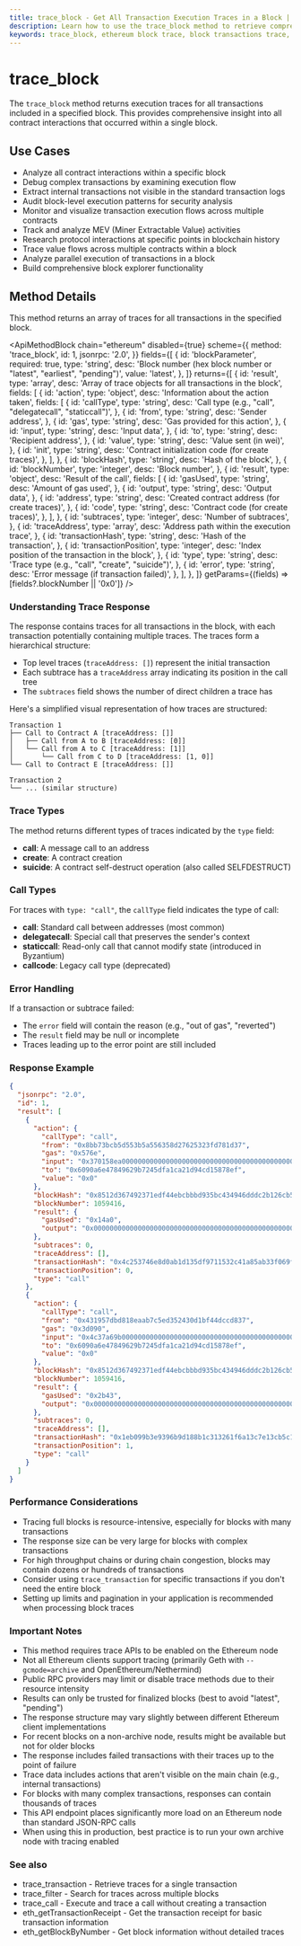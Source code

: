 ```yaml
---
title: trace_block - Get All Transaction Execution Traces in a Block | Ethereum API Methods
description: Learn how to use the trace_block method to retrieve comprehensive execution traces for all transactions in a specified Ethereum block, providing detailed insight into smart contract interactions.
keywords: trace_block, ethereum block trace, block transactions trace, blockchain trace analysis, smart contract interaction, internal transaction, trace api ethereum, block execution trace, transaction execution flow, blockchain analysis, evm trace, block trace, trace by block number, block execution analysis, smart contract debugging, transaction debugging, block analysis, transaction flow, block transaction history, ethereum tracing
---
```


# trace_block

The `trace_block` method returns execution traces for all transactions included in a specified block. This provides comprehensive insight into all contract interactions that occurred within a single block.

## Use Cases

- Analyze all contract interactions within a specific block
- Debug complex transactions by examining execution flow
- Extract internal transactions not visible in the standard transaction logs
- Audit block-level execution patterns for security analysis
- Monitor and visualize transaction execution flows across multiple contracts
- Track and analyze MEV (Miner Extractable Value) activities
- Research protocol interactions at specific points in blockchain history
- Trace value flows across multiple contracts within a block
- Analyze parallel execution of transactions in a block
- Build comprehensive block explorer functionality

## Method Details

This method returns an array of traces for all transactions in the specified block.

<ApiMethodBlock
	chain="ethereum"
	disabled={true}
	scheme={{
		method: 'trace_block',
		id: 1,
		jsonrpc: '2.0',
	}}
	fields={[
		{
			id: 'blockParameter',
			required: true,
			type: 'string',
			desc: 'Block number (hex block number or "latest", "earliest", "pending")',
			value: 'latest',
		},
	]}
	returns={[
		{
			id: 'result',
			type: 'array',
			desc: 'Array of trace objects for all transactions in the block',
			fields: [
				{
					id: 'action',
					type: 'object',
					desc: 'Information about the action taken',
					fields: [
						{
							id: 'callType',
							type: 'string',
							desc: 'Call type (e.g., "call", "delegatecall", "staticcall")',
						},
						{
							id: 'from',
							type: 'string',
							desc: 'Sender address',
						},
						{
							id: 'gas',
							type: 'string',
							desc: 'Gas provided for this action',
						},
						{
							id: 'input',
							type: 'string',
							desc: 'Input data',
						},
						{
							id: 'to',
							type: 'string',
							desc: 'Recipient address',
						},
						{
							id: 'value',
							type: 'string',
							desc: 'Value sent (in wei)',
						},
						{
							id: 'init',
							type: 'string',
							desc: 'Contract initialization code (for create traces)',
						},
					],
				},
				{
					id: 'blockHash',
					type: 'string',
					desc: 'Hash of the block',
				},
				{
					id: 'blockNumber',
					type: 'integer',
					desc: 'Block number',
				},
				{
					id: 'result',
					type: 'object',
					desc: 'Result of the call',
					fields: [
						{
							id: 'gasUsed',
							type: 'string',
							desc: 'Amount of gas used',
						},
						{
							id: 'output',
							type: 'string',
							desc: 'Output data',
						},
						{
							id: 'address',
							type: 'string',
							desc: 'Created contract address (for create traces)',
						},
						{
							id: 'code',
							type: 'string',
							desc: 'Contract code (for create traces)',
						},
					],
				},
				{
					id: 'subtraces',
					type: 'integer',
					desc: 'Number of subtraces',
				},
				{
					id: 'traceAddress',
					type: 'array',
					desc: 'Address path within the execution trace',
				},
				{
					id: 'transactionHash',
					type: 'string',
					desc: 'Hash of the transaction',
				},
				{
					id: 'transactionPosition',
					type: 'integer',
					desc: 'Index position of the transaction in the block',
				},
				{
					id: 'type',
					type: 'string',
					desc: 'Trace type (e.g., "call", "create", "suicide")',
				},
				{
					id: 'error',
					type: 'string',
					desc: 'Error message (if transaction failed)',
				},
			],
		},
	]}
	getParams={(fields) => [fields?.blockNumber || '0x0']}
/>

### Understanding Trace Response

The response contains traces for all transactions in the block, with each transaction potentially containing multiple traces. The traces form a hierarchical structure:

- Top level traces (`traceAddress: []`) represent the initial transaction
- Each subtrace has a `traceAddress` array indicating its position in the call tree
- The `subtraces` field shows the number of direct children a trace has

Here's a simplified visual representation of how traces are structured:

```
Transaction 1
├── Call to Contract A [traceAddress: []]
│   ├── Call from A to B [traceAddress: [0]]
│   └── Call from A to C [traceAddress: [1]]
│       └── Call from C to D [traceAddress: [1, 0]]
└── Call to Contract E [traceAddress: []]

Transaction 2
└── ... (similar structure)
```

### Trace Types

The method returns different types of traces indicated by the `type` field:

- **call**: A message call to an address
- **create**: A contract creation
- **suicide**: A contract self-destruct operation (also called SELFDESTRUCT)

### Call Types

For traces with `type: "call"`, the `callType` field indicates the type of call:

- **call**: Standard call between addresses (most common)
- **delegatecall**: Special call that preserves the sender's context
- **staticcall**: Read-only call that cannot modify state (introduced in Byzantium)
- **callcode**: Legacy call type (deprecated)

### Error Handling

If a transaction or subtrace failed:

- The `error` field will contain the reason (e.g., "out of gas", "reverted")
- The `result` field may be null or incomplete
- Traces leading up to the error point are still included

### Response Example

```json
{
  "jsonrpc": "2.0",
  "id": 1,
  "result": [
    {
      "action": {
        "callType": "call",
        "from": "0x8bb73bcb5d553b5a556358d27625323fd781d37",
        "gas": "0x576e",
        "input": "0x370158ea000000000000000000000000000000000000000000000000000000000000000a00000000000000000000000000000000000000000000000000000000000000020000000000000000000000000000000000000000000000000000000000000000000000000000000000000000000000000000000000000000000000000000000",
        "to": "0x6090a6e47849629b7245dfa1ca21d94cd15878ef",
        "value": "0x0"
      },
      "blockHash": "0x8512d367492371edf44ebcbbbd935bc434946dddc2b126cb558df5906012186c",
      "blockNumber": 1059416,
      "result": {
        "gasUsed": "0x14a0",
        "output": "0x0000000000000000000000000000000000000000000000000000000000000001"
      },
      "subtraces": 0,
      "traceAddress": [],
      "transactionHash": "0x4c253746e8d0ab1d135df9711532c41a85ab33f069f1c733ceb0a6bf3e304503",
      "transactionPosition": 0,
      "type": "call"
    },
    {
      "action": {
        "callType": "call",
        "from": "0x431957dbd818eaab7c5ed352430d1bf44dccd837",
        "gas": "0x3d090",
        "input": "0x4c37a69b00000000000000000000000000000000000000000000000000000000000000400000000000000000000000000000000000000000000000000000000000000080000000000000000000000000000000000000000000000000000000000000000100000000000000000000000000000000000000000000000000000000000000010000000000000000000000000000000000000000000000000000000000000001",
        "to": "0x6090a6e47849629b7245dfa1ca21d94cd15878ef",
        "value": "0x0"
      },
      "blockHash": "0x8512d367492371edf44ebcbbbd935bc434946dddc2b126cb558df5906012186c",
      "blockNumber": 1059416,
      "result": {
        "gasUsed": "0x2b43",
        "output": "0x0000000000000000000000000000000000000000000000000000000000000001"
      },
      "subtraces": 0,
      "traceAddress": [],
      "transactionHash": "0x1eb099b3e9396b9d188b1c313261f6a13c7e13cb5c1afd3884847cc2c61289c0",
      "transactionPosition": 1,
      "type": "call"
    }
  ]
}
```

### Performance Considerations

- Tracing full blocks is resource-intensive, especially for blocks with many transactions
- The response size can be very large for blocks with complex transactions
- For high throughput chains or during chain congestion, blocks may contain dozens or hundreds of transactions
- Consider using `trace_transaction` for specific transactions if you don't need the entire block
- Setting up limits and pagination in your application is recommended when processing block traces

### Important Notes

- This method requires trace APIs to be enabled on the Ethereum node
- Not all Ethereum clients support tracing (primarily Geth with `--gcmode=archive` and OpenEthereum/Nethermind)
- Public RPC providers may limit or disable trace methods due to their resource intensity
- Results can only be trusted for finalized blocks (best to avoid "latest", "pending")
- The response structure may vary slightly between different Ethereum client implementations
- For recent blocks on a non-archive node, results might be available but not for older blocks
- The response includes failed transactions with their traces up to the point of failure
- Trace data includes actions that aren't visible on the main chain (e.g., internal transactions)
- For blocks with many complex transactions, responses can contain thousands of traces
- This API endpoint places significantly more load on an Ethereum node than standard JSON-RPC calls
- When using this in production, best practice is to run your own archive node with tracing enabled

### See also

- <Link to="/docs/ethereum/trace-methods/trace_transaction" title="Get detailed execution traces for a specific transaction">trace_transaction</Link> - Retrieve traces for a single transaction
- <Link to="/docs/ethereum/trace-methods/trace_filter" title="Search for specific transaction traces across multiple blocks">trace_filter</Link> - Search for traces across multiple blocks
- <Link to="/docs/ethereum/trace-methods/trace_call" title="Trace a call without creating a transaction on the blockchain">trace_call</Link> - Execute and trace a call without creating a transaction
- <Link to="/docs/ethereum/core-methods/eth_getTransactionReceipt" title="Get the receipt for a specific transaction">eth_getTransactionReceipt</Link> - Get the transaction receipt for basic transaction information
- <Link to="/docs/ethereum/core-methods/eth_getBlockByNumber" title="Get information about a block by its number">eth_getBlockByNumber</Link> - Get block information without detailed traces
